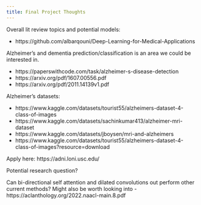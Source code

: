 ```yaml
---
title: Final Project Thoughts
---
```


Overall lit review topics and potential models: 

- https://github.com/albarqouni/Deep-Learning-for-Medical-Applications

Alzheimer's and dementia prediction/classification is an area we could be interested in. 

- https://paperswithcode.com/task/alzheimer-s-disease-detection
- https://arxiv.org/pdf/1607.00556.pdf
- https://arxiv.org/pdf/2011.14139v1.pdf

Alzheimer's datasets: 

- https://www.kaggle.com/datasets/tourist55/alzheimers-dataset-4-class-of-images
- https://www.kaggle.com/datasets/sachinkumar413/alzheimer-mri-dataset
- https://www.kaggle.com/datasets/jboysen/mri-and-alzheimers
- https://www.kaggle.com/datasets/tourist55/alzheimers-dataset-4-class-of-images?resource=download

Apply here: https://adni.loni.usc.edu/

Potential research question? 

Can bi-directional self attention and dilated convolutions out perform other current methods? Might also be worth looking into - https://aclanthology.org/2022.naacl-main.8.pdf

